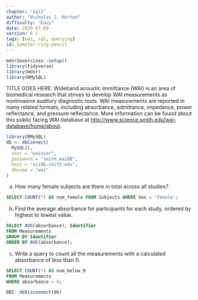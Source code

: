 ```yaml
---
chapter: "sqlI"
author: "Nicholas J. Horton"
difficulty: "Easy"
date: 2020-07-09 
version: 0.1
tags: [wai, sql, querying]
id: hamster-ring-pencil
---
```


```r
mdsr2exercises::setup()
library(tidyverse)
library(mdsr)
library(RMySQL)
```

TITLE GOES HERE: Wideband acoustic immittance (WAI) is an area of biomedical research that strives to develop WAI measurements as noninvasive auditory diagnostic tools. WAI measurements are reported in many related formats, including absorbance, admittance, impedance, power reflectance, and pressure reflectance. More information can be found about this public facing WAI database at <http://www.science.smith.edu/wai-database/home/about>.

```r
library(RMySQL)
db <- dbConnect(
  MySQL(), 
  user = "waiuser", 
  password = "smith_waiDB", 
  host = "scidb.smith.edu", 
  dbname = "wai"
)
```

a. How many female subjects are there in total across all studies?

<!--begin-answer-->
```sql
SELECT COUNT(*) AS num_female FROM Subjects WHERE Sex = 'Female';
```
<!--end-answer-->


b. Find the average absorbance for participants for each study, ordered by highest to lowest value.

<!--begin-answer-->
```sql
SELECT AVG(absorbance), Identifier 
FROM Measurements
GROUP BY Identifier
ORDER BY AVG(absorbance);
```
<!--end-answer-->


c. Write a query to count all the measurements with a calculated absorbance of less than 0. 

<!--begin-answer-->
```sql
SELECT COUNT(*) AS num_below_0
FROM Measurements
WHERE absorbance < 0;
```
<!--end-answer-->

```r
DBI::dbDisconnect(db)
```




